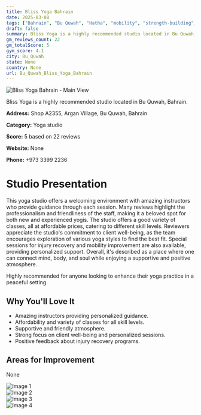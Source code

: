 ```yaml
---
title: Bliss Yoga Bahrain
date: 2025-03-08
tags: ["Bahrain", "Bu Quwah", "Hatha", "mobility", "strength-building", "friendly atmosphere", "professional instructors", "Bu Quwah"]  
draft: false
summary: Bliss Yoga is a highly recommended studio located in Bu Quwah, Bahrain.
gm_reviews_count: 22
gm_totalScore: 5
gym_score: 4.1
city: Bu_Quwah
state: None
country: None
url: Bu_Quwah_Bliss_Yoga_Bahrain
---
```


<div className="aspect-[16/9] relative my-8">
  <img 
    src="https://lh5.googleusercontent.com/p/AF1QipNWsJYh8lwOSq5DtlwLTfoe7Z_QicaB1s4NARPz=w1920-h1080-k-no"
    alt="Bliss Yoga Bahrain - Main View"
    className="object-cover absolute inset-0 w-full h-full rounded-lg"
  />
</div>

Bliss Yoga is a highly recommended studio located in Bu Quwah, Bahrain.

**Address:** Shop A2355, Argan Village, Bu Quwah, Bahrain

**Category:** Yoga studio

**Score:** 5 based on 22 reviews

**Website:** None

**Phone:** +973 3399 2236

# Studio Presentation

This yoga studio offers a welcoming environment with amazing instructors who provide guidance through each session. Many reviews highlight the professionalism and friendliness of the staff, making it a beloved spot for both new and experienced yogis. The studio offers a good variety of classes, all at affordable prices, catering to different skill levels. Reviewers appreciate the studio's commitment to client well-being, as the team encourages exploration of various yoga styles to find the best fit. Special sessions for injury recovery and mobility improvement are also available, providing personalized support. Overall, it's described as a place where one can connect mind, body, and soul while enjoying a supportive and positive atmosphere.

Highly recommended for anyone looking to enhance their yoga practice in a peaceful setting.

## Why You'll Love It

- Amazing instructors providing personalized guidance.
- Affordability and variety of classes for all skill levels.
- Supportive and friendly atmosphere.
- Strong focus on client well-being and personalized sessions.
- Positive feedback about injury recovery programs.

## Areas for Improvement

None

<div className="grid grid-cols-1 xl:grid-cols-2 gap-4 my-8">
<div className="aspect-[4/3] relative"><img src="https://lh3.googleusercontent.com/p/AF1QipNiLqxzaZC_LoY-b-UN8qgsd2cZpAyUQrQ1cOCd=w1920-h1080-k-no" alt="Image 1" className="object-cover absolute inset-0 w-full h-full rounded-lg" /></div>
<div className="aspect-[4/3] relative"><img src="https://lh5.googleusercontent.com/p/AF1QipNz8wc-CfDTejOrCn8Bj1YTFj-JZrQpa-Z4YyOu=w1920-h1080-k-no" alt="Image 2" className="object-cover absolute inset-0 w-full h-full rounded-lg" /></div>
<div className="aspect-[4/3] relative"><img src="https://lh5.googleusercontent.com/p/AF1QipMoCKELtgMazHicuRRvjcYvbf3ci2zzkzKLzoyz=w1920-h1080-k-no" alt="Image 3" className="object-cover absolute inset-0 w-full h-full rounded-lg" /></div>
<div className="aspect-[4/3] relative"><img src="https://lh3.googleusercontent.com/p/AF1QipPw7owsqfXVlPX5vnHIPn_JCwScU9jIpIysHJnw=w1920-h1080-k-no" alt="Image 4" className="object-cover absolute inset-0 w-full h-full rounded-lg" /></div>
</div>